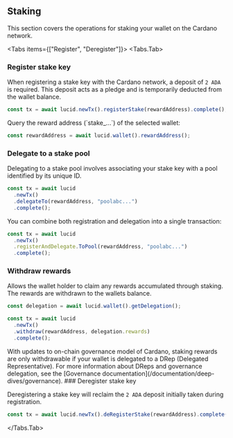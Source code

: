 
## Staking

This section covers the operations for staking your wallet on the Cardano network.

<Tabs items={["Register", "Deregister"]}>
<Tabs.Tab>
<Steps>
### Register stake key

When registering a stake key with the Cardano network, a deposit of `2 ADA` is required. This deposit acts as a pledge and is temporarily deducted from the wallet balance.

```typescript
const tx = await lucid.newTx().registerStake(rewardAddress).complete();
```

<Callout>
Query the reward address (`stake_...`) of the selected wallet:

```typescript
const rewardAddress = await lucid.wallet().rewardAddress();
```

</Callout>

### Delegate to a stake pool

Delegating to a stake pool involves associating your stake key with a pool identified by its unique ID.

```typescript
const tx = await lucid
  .newTx()
  .delegateTo(rewardAddress, "poolabc...")
  .complete();
```

<Callout>
You can combine both registration and delegation into a single transaction:

```typescript
const tx = await lucid
  .newTx()
  .registerAndDelegate.ToPool(rewardAddress, "poolabc...")
  .complete();
```

</Callout>

### Withdraw rewards

Allows the wallet holder to claim any rewards accumulated through staking. The rewards are withdrawn to the wallets balance.

```typescript
const delegation = await lucid.wallet().getDelegation();

const tx = await lucid
  .newTx()
  .withdraw(rewardAddress, delegation.rewards)
  .complete();
```

<Callout type="info">
  With updates to on-chain governance model of Cardano, staking rewards are only
  withdrawable if your wallet is delegated to a DRep (Delegated Representative).
  For more information about DReps and governance delegation, see the
  [Governance documentation](/documentation/deep-dives/governance).
</Callout>

</Steps>
</Tabs.Tab>
<Tabs.Tab>
### Deregister stake key

Deregistering a stake key will reclaim the `2 ADA` deposit initially taken during registration.

```typescript
const tx = await lucid.newTx().deRegisterStake(rewardAddress).complete();
```

</Tabs.Tab>
</Tabs>
